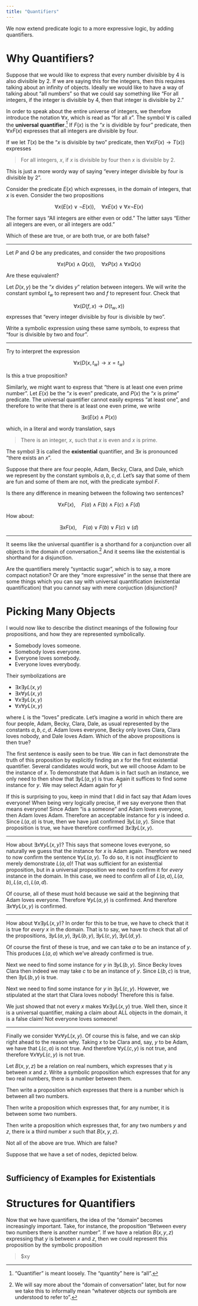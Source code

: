 ---
title: "Quantifiers"
---

We now extend predicate logic to a more expressive logic, by adding quantifiers.  

# Why Quantifiers?

Suppose that we would like to express that every number divisible by 4 is also divisible by 2.  If we are saying this for the integers, then this requires talking about an infinity of objects.  Ideally we would like to have a way of talking about "all numbers" so that we could say something like "For all integers, if the integer is divisible by 4, then that integer is divisible by 2."  

In order to speak about the entire universe of integers, we therefore introduce the notation $\forall x$, which is read as "for all $x$".  The symbol $\forall$ is called the **universal quantifier**.^["Quantifier" is meant loosely.  The "quantity" here is "all".]  If $F(x)$ is the "$x$ is dividible by four" predicate, then $\forall x F(x)$ expresses that all integers are divisible by four.

If we let $T(x)$ be the "$x$ is divisible by two" predicate, then $\forall x(F(x)\to T(x))$ expresses

> For all integers, $x$, if $x$ is divisible by four then $x$ is divisible by $2$.

This is just a more wordy way of saying "every integer divisible by four is divisible by 2".

::: {.callout-important title="For All with Or and And" appearance="minimal"}
Consider the predicate $E(x)$ which expresses, in the domain of integers, that $x$ is even.  Consider the two propositions 

$$\forall x(E(x)\lor \neg E(x)), \quad \forall x E(x) \lor \forall x \neg E(x)$$

The former says "All integers are either even or odd."  The latter says "Either all integers are even, or all integers are odd."

Which of these are true, or are both true, or are both false?

----

Let $P$ and $Q$ be any predicates, and consider the two propositions

$$ 
\forall x (P(x)\land Q(x)), \quad \forall x P(x)\land \forall xQ(x) 
$$

Are these equivalent?
:::

::: {.callout-important title="More Expressiveness" appearance="minimal"}
Let $D(x,y)$ be the "$x$ divides $y$" relation between integers.  We will write the constant symbol $t_w$ to represent two and $f$ to represent four.  Check that 

$$ 
\forall x(D(f,x)\to D(t_w,x)) 
$$ 
expresses that "every integer divisible by four is divisible by two".

Write a symbolic expression using these same symbols, to express that "four is divisible by two and four".  

----

Try to interpret the expression 

$$
\forall x(D(x,t_w)\to x=t_w)
$$

Is this a true proposition?  
:::

Similarly, we might want to express that "there is at least one even prime number".  Let $E(x)$ be the "$x$ is even" predicate, and $P(x)$ the "$x$ is prime" predicate.  The universal quantifier cannot easily express "at least one", and therefore to write that there is at least one even prime, we write 

$$
\exists x (E(x)\land P(x))
$$

which, in a literal and wordy translation, says 

> There is an integer, $x$, such that $x$ is even and $x$ is prime.  

The symbol $\exists$ is called the **existential** quantifier, and $\exists x$ is pronounced "there exists an $x$".  

::: {.callout-important title="For All And Exists Or" appearance="minimal"}
Suppose that there are four people, Adam, Becky, Clara, and Dale, which we represent by the constant symbols $a,b,c,d$.  Let's say that some of them are fun and some of them are not, with the predicate symbol $F$.  

Is there any difference in meaning between the following two sentences?

$$
\forall xF(x), \quad F(a)\land F(b)\land F(c)\land F(d)
$$

How about:

$$ 
\exists x F(x), \quad F(a)\lor F(b)\lor F(c)\lor (d)
$$

----

It seems like the universal quantifier is a shorthand for a conjunction over all objects in the domain of conversation.^[We will say more about the "domain of conversation" later, but for now we take this to informally mean "whatever objects our symbols are understood to refer to".]  And it seems like the existential is shorthand for a disjunction.

Are the quantifiers merely "syntactic sugar", which is to say, a more compact notation?  Or are they "more expressive" in the sense that there are some things which you can say with universal quantification (existential quantification) that you cannot say with mere conjuction (disjunction)?
:::

# Picking Many Objects

I would now like to describe the distinct meanings of the following four propositions, and how they are represented symbolically.

* Somebody loves someone.
* Somebody loves everyone.
* Everyone loves somebody.
* Everyone loves everybody.  

Their symbolizations are

* $\exists x\exists y L(x,y)$
* $\exists x\forall y L(x,y)$ 
* $\forall x\exists y L(x,y)$
* $\forall x\forall y L(x,y)$

where $L$ is the "loves" predicate.  Let's imagine a world in which there are four people, Adam, Becky, Clara, Dale, as usual represented by the constants $a,b,c,d$.  Adam loves everyone, Becky only loves Clara, Clara loves nobody, and Dale loves Adam.  Which of the above propositions is then true?

The first sentence is easily seen to be true.  We can in fact demonstrate the truth of this proposition by explicitly finding an $x$ for the first existential quantifier.  Several candidates would work, but we will choose Adam to be the instance of $x$.  To demonstrate that Adam is in fact such an instance, we only need to then show that $\exists yL(a,y)$ is true.  Again it suffices to find some instance for $y$.  We may select Adam again for $y$!  

If this is surprising to you, keep in mind that I did in fact say that Adam loves everyone!  When being very logically precise, if we say everyone then that means everyone!  Since Adam "is a someone" and Adam loves everyone, then Adam loves Adam.  Therefore an acceptable instance for $y$ is indeed $a$.  Since $L(a,a)$ is true, then we have just confirmed $\exists y L(a,y)$.  Since that proposition is true, we have therefore confirmed $\exists x\exists y L(x,y)$.

----

How about $\exists x\forall y L(x,y)$?  This says that someone loves everyone, so naturally we guess that the instance for $x$ is Adam again.  Therefore we need to now confirm the sentence $\forall y L(a,y)$.  To do so, it is not *insufficient* to merely demonstrate $L(a,a)$!  That was sufficient for an existential proposition, but in a universal proposition we need to confirm it for *every* instance in the domain.  In this case, we need to confirm all of $L(a,a), L(a,b), L(a,c), L(a,d)$.  

Of course, all of these must hold because we said at the beginning that Adam loves everyone.  Therefore $\forall y L(a,y)$ is confirmed.  And therefore $\exists x \forall y L(x,y)$ is confirmed.  

----

How about $\forall x\exists y L(x,y)$?  In order for this to be true, we have to check that it is true for *every* $x$ in the domain.  That is to say, we have to check that all of the propositions, $\exists y L(a,y), \exists y L(b,y), \exists yL(c,y), \exists y L(d,y)$.  

Of course the first of these is true, and we can take $a$ to be an instance of $y$.  This produces $L(a,a)$ which we've already confirmed is true.  

Next we need to find some instance for $y$ in $\exists yL(b,y)$.  Since Becky loves Clara then indeed we may take $c$ to be an instance of $y$.  Since $L(b,c)$ is true, then $\exists yL(b,y)$ is true.  

Next we need to find some instance for $y$ in $\exists y L(c,y)$.  However, we stipulated at the start that Clara loves nobody!  Therefore this is false.

We just showed that not every $x$ makes $\forall x\exists y L(x,y)$ true.  Well then, since it is a universal quantifier, making a claim about ALL objects in the domain, it is a false claim!  Not everyone loves someone!  

----

Finally we consider $\forall x\forall y L(x,y)$.  Of course this is false, and we can skip right ahead to the reason why.  Taking $x$ to be Clara and, say, $y$ to be Adam, we have that $L(c,a)$ is not true.  And therefore $\forall y L(c,y)$ is not true, and therefore $\forall x\forall y L(c,y)$ is not true.  

::: {.callout-important title="Between Relation" appearance="minimal"}
Let $B(x,y,z)$ be a relation on real numbers, which expresses that $y$ is between $x$ and $z$.  Write a symbolic proposition which expresses that for any two real numbers, there is a number between them.  

Then write a proposition which expresses that there is a number which is between all two numbers.

Then write a proposition which expresses that, for any number, it is between some two numbers.

Then write a proposition which expresses that, for any two numbers $y$ and $z$, there ix a third number $x$ such that $B(x,y,z)$.

Not all of the above are true.  Which are false?
:::

::: {.callout-important title="Graph Properties" appearance="minimal"}
Suppose that we have a set of nodes, depicted below.  

```

```
:::

## Sufficiency of Examples for Existentials



# Structures for Quantifiers

Now that we have quantifiers, the idea of the "domain" becomes increasingly important.  Take, for instance, the proposition "Between every two numbers there is another number".  If we have a relation $B(x,y,z)$ expressing that $y$ is between $x$ and $z$, then we could represent this proposition by the symbolic proposition

> $\forall x\forall y\exists